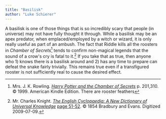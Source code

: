 ```yaml
---
title: "Basilisk"
author: "Luke Schierer"
---
```


A basilisk is one of those things that is so incredibly scary that people (in
universe) may not have fully thought it through.  While a basilisk may be an
apex predator, when emplaced/employed by a witch or wizard, it is only really
useful as part of an ambush. The fact that Riddle kills all the roosters in
_Chamber of Secrets_[^211007-4] tends to confirm non-magical legends that the
sound of a crow's cry is fatal to it.[^211007-3]  If you take that as true, then
anyone who 1) knows there is a basilisk around and 2) has any time to prepare
can defeat the snake fairly trivially. This remains true even if a transfigured
rooster is not sufficiently real to cause the desired effect.

[^211007-3]: Mr. Charles Knight.
    _[The English Cyclopaedia: A New Dictionary of Universal
    Knowledge](https://books.google.com/books?id=S9REAAAAYAAJ&source=gbs_navlinks_s)_
    [page 51-52](https://books.google.com/books?id=S9REAAAAYAAJ&pg=PA45#v=onepage&q=basilisk&f=false). 
    © 1854 Bradbury and Evans. Digitized 2009-07-09. 

[^211007-4]: Mrs. J. K. Rowling.
    _[Harry Potter and the Chamber of Secrets](https://www.goodreads.com/book/show/15881.Harry_Potter_and_the_Chamber_of_Secrets)_
    p. 201,310. © 1999. American Kindle Edition.
    There are rooster feathers 


